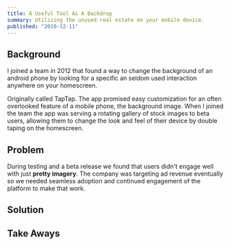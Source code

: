 ```yaml
---
title: A Useful Tool As A Backdrop
summary: Utilizing the unused real estate on your mobile device.
published: "2020-12-11"
---
```


## Background

I joined a team in 2012 that found a way to change the background of an android phone by looking for a specific an seldom used interaction anywhere on your homescreen.

Originally called TapTap. The app promised easy customization for an often overlooked feature of a mobile phone, the background image. When I joined the team the app was serving a rotating gallery of stock images to beta users, allowing them to change the look and feel of their device by double taping on the homescreen.

## Problem

During testing and a beta release we found that users didn't engage well with just **pretty imagery**. The company was targeting ad revenue eventually so we needed seamless adoption and continued engagement of the platform to make that work.

## Solution

## Take Aways

